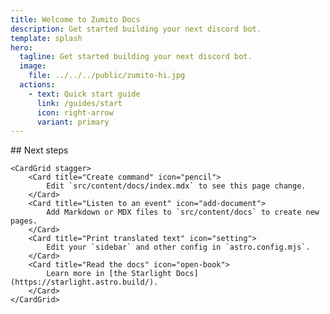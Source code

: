 ```yaml
---
title: Welcome to Zumito Docs
description: Get started building your next discord bot.
template: splash
hero:
  tagline: Get started building your next discord bot.
  image:
    file: ../../../public/zumito-hi.jpg
  actions:
    - text: Quick start guide
      link: /guides/start
      icon: right-arrow
      variant: primary
---
```



<div class="hidden">
	## Next steps

	<CardGrid stagger>
		<Card title="Create command" icon="pencil">
			Edit `src/content/docs/index.mdx` to see this page change.
		</Card>
		<Card title="Listen to an event" icon="add-document">
			Add Markdown or MDX files to `src/content/docs` to create new pages.
		</Card>
		<Card title="Print translated text" icon="setting">
			Edit your `sidebar` and other config in `astro.config.mjs`.
		</Card>
		<Card title="Read the docs" icon="open-book">
			Learn more in [the Starlight Docs](https://starlight.astro.build/).
		</Card>
	</CardGrid>
</div>
